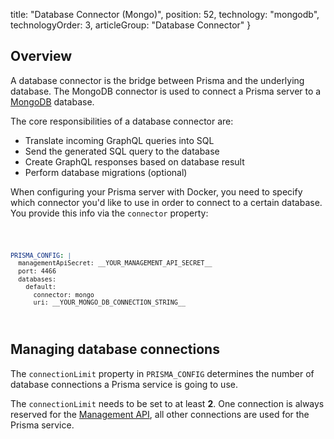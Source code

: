 
  title: "Database Connector (Mongo)",
  position: 52,
  technology: "mongodb",
  technologyOrder: 3,
  articleGroup: "Database Connector"
}

## Overview

A database connector is the bridge between Prisma and the underlying database. The MongoDB connector is used to connect a Prisma server to a [MongoDB](https://www.mongodb.com) database. 

The core responsibilities of a database connector are:

- Translate incoming GraphQL queries into SQL
- Send the generated SQL query to the database
- Create GraphQL responses based on database result
- Perform database migrations (optional)

When configuring your Prisma server with Docker, you need to specify which connector you'd like to use in order to connect to a certain database. You provide this info via the `connector` property:

<Code lines="6">

```yml
PRISMA_CONFIG: |
  managementApiSecret: __YOUR_MANAGEMENT_API_SECRET__
  port: 4466
  databases:
    default:
      connector: mongo
      uri: __YOUR_MONGO_DB_CONNECTION_STRING__
```

</Code>

## Managing database connections

The `connectionLimit` property in `PRISMA_CONFIG` determines the number of database connections a Prisma service is going to use.

<Warning>

The `connectionLimit` needs to be set to at least **2**. One connection is always reserved for the [Management API](foe1), all other connections are used for the Prisma service.

</Warning>
